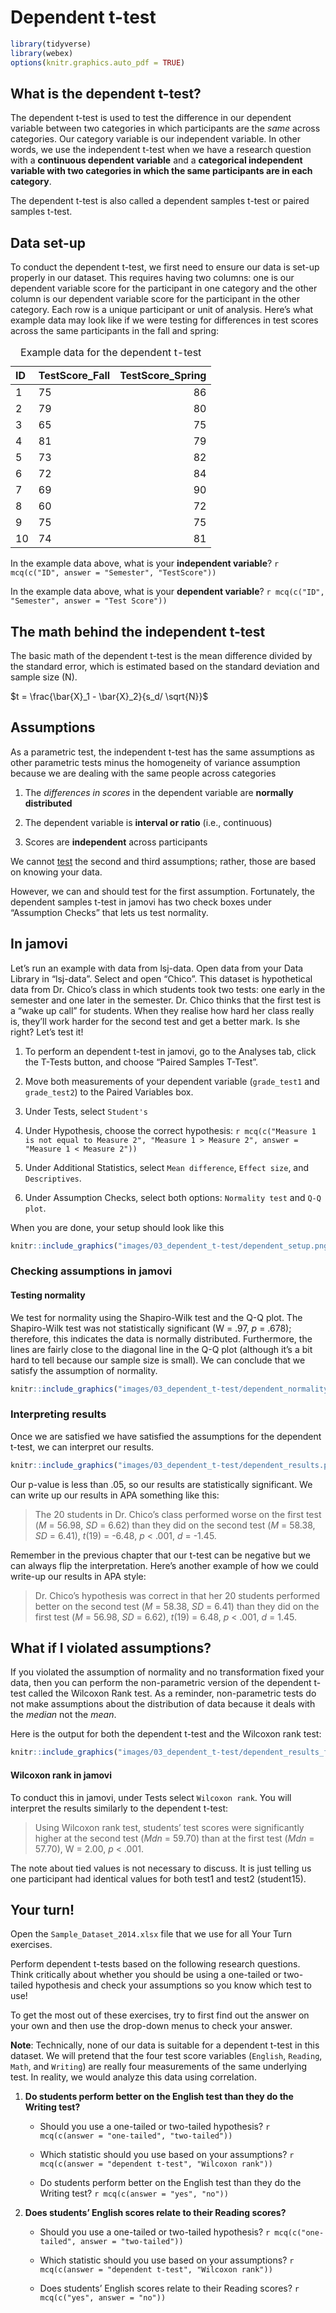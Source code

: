 # Dependent t-test

```r
library(tidyverse)
library(webex)
options(knitr.graphics.auto_pdf = TRUE)
```

## What is the dependent t-test?

The dependent t-test is used to test the difference in our dependent variable between two categories in which participants are the *same* across categories. Our category variable is our independent variable. In other words, we use the independent t-test when we have a research question with a **continuous dependent variable** and a **categorical independent variable with two categories in which the same participants are in each category**.

The dependent t-test is also called a dependent samples t-test or paired samples t-test.

## Data set-up

To conduct the dependent t-test, we first need to ensure our data is set-up properly in our dataset. This requires having two columns: one is our dependent variable score for the participant in one category and the other column is our dependent variable score for the participant in the other category. Each row is a unique participant or unit of analysis. Here's what example data may look like if we were testing for differences in test scores across the same participants in the fall and spring:

| ID  | TestScore_Fall | TestScore_Spring |
|:----|:---------------|-----------------:|
| 1   | 75             |               86 |
| 2   | 79             |               80 |
| 3   | 65             |               75 |
| 4   | 81             |               79 |
| 5   | 73             |               82 |
| 6   | 72             |               84 |
| 7   | 69             |               90 |
| 8   | 60             |               72 |
| 9   | 75             |               75 |
| 10  | 74             |               81 |

: Example data for the dependent t-test

In the example data above, what is your **independent variable**? `r mcq(c("ID", answer = "Semester", "TestScore"))`

In the example data above, what is your **dependent variable**? `r mcq(c("ID", "Semester", answer = "Test Score"))`

## The math behind the independent t-test

The basic math of the dependent t-test is the mean difference divided by the standard error, which is estimated based on the standard deviation and sample size (N).

$t = \frac{\bar{X}_1 - \bar{X}_2}{s_d/ \sqrt{N}}$

## Assumptions

As a parametric test, the independent t-test has the same assumptions as other parametric tests minus the homogeneity of variance assumption because we are dealing with the same people across categories

1.  The *differences in scores* in the dependent variable are **normally distributed**

2.  The dependent variable is **interval or ratio** (i.e., continuous)

3.  Scores are **independent** across participants

We cannot [test]{.ul} the second and third assumptions; rather, those are based on knowing your data.

However, we can and should test for the first assumption. Fortunately, the dependent samples t-test in jamovi has two check boxes under "Assumption Checks" that lets us test normality.

## In jamovi

Let's run an example with data from lsj-data. Open data from your Data Library in "lsj-data". Select and open "Chico". This dataset is hypothetical data from Dr. Chico's class in which students took two tests: one early in the semester and one later in the semester. Dr. Chico thinks that the first test is a "wake up call" for students. When they realise how hard her class really is, they'll work harder for the second test and get a better mark. Is she right? Let's test it!

1.  To perform an dependent t-test in jamovi, go to the Analyses tab, click the T-Tests button, and choose "Paired Samples T-Test".

2.  Move both measurements of your dependent variable (`grade_test1` and `grade_test2`) to the Paired Variables box.

3.  Under Tests, select `Student's`

4.  Under Hypothesis, choose the correct hypothesis: `r mcq(c("Measure 1 is not equal to Measure 2", "Measure 1 > Measure 2", answer = "Measure 1 < Measure 2"))`

5.  Under Additional Statistics, select `Mean difference`, `Effect size`, and `Descriptives`.

6.  Under Assumption Checks, select both options: `Normality test` and `Q-Q plot`.

When you are done, your setup should look like this

```r
knitr::include_graphics("images/03_dependent_t-test/dependent_setup.png")
```

### Checking assumptions in jamovi

#### Testing normality

We test for normality using the Shapiro-Wilk test and the Q-Q plot. The Shapiro-Wilk test was not statistically significant (W = .97, *p* = .678); therefore, this indicates the data is normally distributed. Furthermore, the lines are fairly close to the diagonal line in the Q-Q plot (although it's a bit hard to tell because our sample size is small). We can conclude that we satisfy the assumption of normality.

```r
knitr::include_graphics("images/03_dependent_t-test/dependent_normality.png")
```

### Interpreting results

Once we are satisfied we have satisfied the assumptions for the dependent t-test, we can interpret our results.

```r
knitr::include_graphics("images/03_dependent_t-test/dependent_results.png")
```

Our p-value is less than .05, so our results are statistically significant. We can write up our results in APA something like this:

> The 20 students in Dr. Chico's class performed worse on the first test (*M* = 56.98, *SD* = 6.62) than they did on the second test (*M* = 58.38, *SD* = 6.41), *t*(19) = -6.48, *p* \< .001, *d* = -1.45.

Remember in the previous chapter that our t-test can be negative but we can always flip the interpretation. Here's another example of how we could write-up our results in APA style:

> Dr. Chico's hypothesis was correct in that her 20 students performed better on the second test (*M* = 58.38, *SD* = 6.41) than they did on the first test (*M* = 56.98, *SD* = 6.62), *t*(19) = 6.48, *p* \< .001, *d* = 1.45.

## What if I violated assumptions?

If you violated the assumption of normality and no transformation fixed your data, then you can perform the non-parametric version of the dependent t-test called the Wilcoxon Rank test. As a reminder, non-parametric tests do not make assumptions about the distribution of data because it deals with the *median* not the *mean*.

Here is the output for both the dependent t-test and the Wilcoxon rank test:

```r
knitr::include_graphics("images/03_dependent_t-test/dependent_results_full.png")
```

#### Wilcoxon rank in jamovi

To conduct this in jamovi, under Tests select `Wilcoxon rank`. You will interpret the results similarly to the dependent t-test:

> Using Wilcoxon rank test, students' test scores were significantly higher at the second test (*Mdn* = 59.70) than at the first test (*Mdn* = 57.70), W = 2.00, *p* \< .001.

The note about tied values is not necessary to discuss. It is just telling us one participant had identical values for both test1 and test2 (student15).

## Your turn!

Open the `Sample_Dataset_2014.xlsx` file that we use for all Your Turn exercises.

Perform dependent t-tests based on the following research questions. Think critically about whether you should be using a one-tailed or two-tailed hypothesis and check your assumptions so you know which test to use!

To get the most out of these exercises, try to first find out the answer on your own and then use the drop-down menus to check your answer.

**Note**: Technically, none of our data is suitable for a dependent t-test in this dataset. We will pretend that the four test score variables (`English`, `Reading`, `Math`, and `Writing`) are really four measurements of the same underlying test. In reality, we would analyze this data using correlation.

1.  **Do students perform better on the English test than they do the Writing test?**

    -   Should you use a one-tailed or two-tailed hypothesis? `r mcq(c(answer = "one-tailed", "two-tailed"))`

    -   Which statistic should you use based on your assumptions? `r mcq(c(answer = "dependent t-test", "Wilcoxon rank"))`

    -   Do students perform better on the English test than they do the Writing test? `r mcq(c(answer = "yes", "no"))`

2.  **Does students' English scores relate to their Reading scores?**

    -   Should you use a one-tailed or two-tailed hypothesis? `r mcq(c("one-tailed", answer = "two-tailed"))`

    -   Which statistic should you use based on your assumptions? `r mcq(c(answer = "dependent t-test", "Wilcoxon rank"))`

    -   Does students' English scores relate to their Reading scores? `r mcq(c("yes", answer = "no"))`
